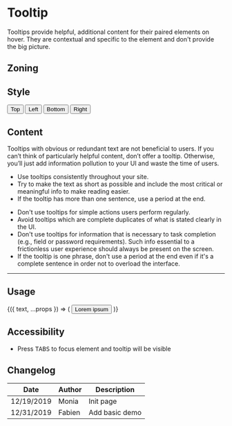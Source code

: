 
<Meta title="Components/Tooltip" component={Tooltip} />

# Tooltip

Tooltips provide helpful, additional content for their paired elements on hover. They are contextual and specific to the element and don't provide the big picture.

## Zoning

<FigmaImage
	src="https://www.figma.com/file/qc8oUSyVJM67gSsbTShftt/%F0%9F%93%90-Zoning?node-id=46%3A94"
	alt="zoning image for tooltips"
/>

## Style

<FigmaIframe
	light="https://www.figma.com/file/93AaDV2pC1tK9J1O6IbHho/Tooltips?node-id=0%3A2"
	dark="https://www.figma.com/file/93AaDV2pC1tK9J1O6IbHho/Tooltips?node-id=105%3A5"
/>

<Canvas>
	<Story name="top">
		<Tooltip title="Relevant information about this basic button" placement="top" visible>
			<Button onClick={action('clicked')}>Top</Button>
		</Tooltip>
	</Story>
	<Story name="left">
		<Tooltip title="Relevant information about this basic button" placement="left">
			<Button onClick={action('clicked')}>Left</Button>
		</Tooltip>
	</Story>
	<Story name="bottom">
		<Tooltip title="Relevant information about this basic button" placement="bottom">
			<Button onClick={action('clicked')}>Bottom</Button>
		</Tooltip>
	</Story>
	<Story name="right">
		<Tooltip title="Relevant information about this basic button" placement="right">
			<Button onClick={action('clicked')}>Right</Button>
		</Tooltip>
	</Story>
</Canvas>

## Content

Tooltips with obvious or redundant text are not beneficial to users.
If you can’t think of particularly helpful content, don’t offer a tooltip.
Otherwise, you’ll just add information pollution to your UI and waste the time of users.

<Use>
	<Use.Do>
		<ul>
			<li>Use tooltips consistently throughout your site.</li>
			<li>
				Try to make the text as short as possible and include the most critical or meaningful info
				to make reading easier.
			</li>
			<li>If the tooltip has more than one sentence, use a period at the end.</li>
		</ul>
	</Use.Do>
	<Use.Dont>
		<ul>
			<li>Don't use tooltips for simple actions users perform regularly.</li>
			<li>Avoid tooltips which are complete duplicates of what is stated clearly in the UI.</li>
			<li>
				Don't use tooltips for information that is necessary to task completion (e.g., field or
				password requirements). Such info essential to a frictionless user experience should always
				be present on the screen.
			</li>
			<li>
				If the tooltip is one phrase, don't use a period at the end even if it's a complete sentence
				in order not to overload the interface.
			</li>
		</ul>
	</Use.Dont>
</Use>

<hr />

## Usage

<Canvas>
	<Story
		name="usage"
		args={{
			title: 'Meaningful description',
			visible: true,
		}}
	>
		{({ text, ...props }) => (
			<Tooltip {...props}>
				<Button onClick={action('clicked')}>Lorem ipsum</Button>
			</Tooltip>
		)}
	</Story>
</Canvas>

<ArgsTable story="usage" />

## Accessibility

- Press <kbd>TABS</kbd> to focus element and tooltip will be visible

## Changelog

| Date       | Author | Description    |
| ---------- | ------ | -------------- |
| 12/19/2019 | Monia  | Init page      |
| 12/31/2019 | Fabien | Add basic demo |
